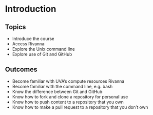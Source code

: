 # Introduction

## Topics

* Introduce the course
* Access Rivanna
* Explore the Unix command line
* Explore use of Git and GitHub

## Outcomes

* Become familiar with UVA's compute resources Rivanna
* Become familiar with the command line, e.g. bash
* Know the difference between Git and GitHub
* Know how to fork and clone a repository for personal use
* Know how to push content to a repository that you own
* Know how to make a pull request to a repository that you don't own